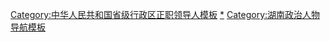 {{Navbox
|name = 中华人民共和国湖南省正职领导人
|title = [[中华人民共和国]][[湖南省]][[党和国家机构|各大政治机构]][[省部级正职|正职]][[中华人民共和国省级行政区领导人|领导人]]
|above = [[中华人民共和国省会列表|省会]]：[[长沙市]]
|image = [[File:China_Hunan.svg|80px]]
|state = {{{state<includeonly>|collapsed</includeonly>}}}

|group1 = [[中国共产党湖南省委员会|中共省委]][[省委书记|负责人]]
|list1 = 
{{Navbox |child
|group1 = [[省委书记|书记]]
|list1  = [[黄克诚]]{{to}}[[金明 (1913年)|金　明]]{{to}}[[周小舟]]
|group2 = [[第一书记]]
|list2  = [[周惠 (1918年)|周　惠]]（代）{{to}}[[张平化]]{{to}}[[王延春]]{{to}}[[黎原|黎　原]]{{to}}[[华国锋]]{{to}}[[毛致用]]
|group3 = [[省委书记|书记]]
|list3  = [[毛致用]]{{to}}[[熊清泉]]{{to}}[[王茂林]]{{to}}[[杨正午]]{{to}}[[张春贤]]{{to}}[[周强|周　强]]{{to}}[[徐守盛]]{{to}}[[杜家毫]]{{to}}[[许达哲]]{{to}}[[张庆伟]]
}}

|group2 = [[湖南省人民代表大会常务委员会|省人大常委会]]主任
|list2  = [[万达|万　达]]{{to}}[[孙国治]]{{to}}[[焦林义]]{{to}}[[刘夫生]]{{to}}[[王茂林]]{{to}}[[杨正午]]{{to}}[[张春贤]]{{to}}[[周强|周　强]]{{to}}[[徐守盛]]{{to}}[[杜家毫]]{{to}}[[许达哲]]{{to}}[[张庆伟]]

|group3 = [[湖南省政府|省政府]][[湖南行政长官列表|首长]]
|list3  = 
{{Navbox |child
|group1 = [[湖南省临时政府|省临时政府]][[湖南省省长列表|主席]]
|list1  = [[陳明仁 (1903年)|陈明仁]]
|group2 = {{nowrap|[[湖南省军政委员会|省军政委员会]][[湖南省省长列表|主席]]}}
|list2  = [[程潜|程　潜]]{{to}}[[王首道]]
|group3 = [[湖南省人民政府|省人民政府]][[湖南省省长列表|主席]]
|list3  = [[王首道]]{{to}}[[程潜|程　潜]]
|group4 = [[湖南省人民委员会|省人民委员会]][[湖南省省长列表|省长]]
|list4  = [[程潜|程　潜]]
|group5 = [[湖南省革命委员会|省革命委员会]][[湖南省省长列表|主任]]
|list5  = [[黎原|黎　原]]{{to}}[[华国锋]]{{to}}[[毛致用]]
|group6 = [[湖南省人民政府|省人民政府]][[湖南省省长列表|省长]]
|list6  = [[孙国治]]{{to}}[[刘正|刘　正]]{{to}}[[熊清泉]]{{to}}[[陳邦柱 (1934年)|陈邦柱]]{{to}}[[杨正午]]{{to}}[[储波|储　波]]{{to}}[[张云川 (1946年)|张云川]]{{to}}[[周伯华]]{{to}}[[周强|周　强]]{{to}}[[徐守盛]]{{to}}[[杜家毫]]{{to}}[[许达哲]]{{to}}[[毛伟明]]
}}

|group4 = [[中国人民政治协商会议湖南省委员会|省政协]][[主席]]
|list4 = [[周小舟]]{{to}}[[张平化]]{{to}}[[毛致用]]{{to}}[[周里|周　里]]{{to}}[[程星龄]]{{to}}[[刘正|刘　正]]{{to}}[[刘夫生]]{{to}}[[王克英]]{{to}}[[胡彪 (政治人物)|胡　彪]]{{to}}[[陈求发]]{{to}}[[李微微]]

|group5 = [[湖南省监察委员会|省监察委]][[主任]]
|list5 = [[傅奎 (1962年)|傅　奎]]{{to}}[[王双全]]
|belowstyle = text-align: left; font-size: 80%;
|below= {{中华人民共和国省级行政区正职领导人模板索引}}
}}<noinclude>
{{collapsible option}}
[[Category:中华人民共和国省级行政区正职领导人模板]]
[[Category:中华人民共和国湖南省正职领导人|*]]
[[Category:湖南政治人物导航模板]]
</noinclude>